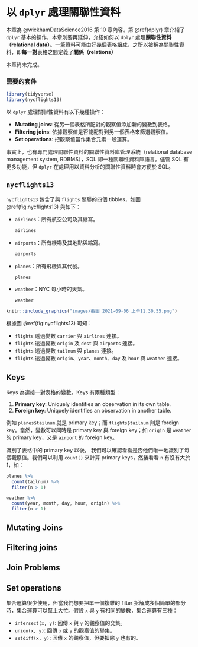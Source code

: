 # 以 `dplyr` 處理關聯性資料 {#dplyr2}

:::{.note}
本章為 @wickhamDataScience2016 第 10 章內容。第 \@ref(dplyr) 章介紹了 `dplyr` 基本的操作，本章則要再延伸，介紹如何以 `dplyr` 處理**關聯性資料（relational data）**。一筆資料可能由好幾個表格組成，之所以被稱為關聯性資料，即**每一對**表格之間定義了**關係（relations）**
:::

:::{.caution}
本章尚未完成。
:::

### 需要的套件 {-}

```r
library(tidyverse)
library(nycflights13)
```

:::{.comment}
以 `dplyr` 處理關聯性資料有以下幾種操作：

-  **Mutating joins**: 從另一個表格所配對的觀察值添加新的變數到表格。
-  **Filtering joins**: 依據觀察值是否能配對到另一個表格來篩選觀察值。
-  **Set operations**: 把觀察值當作集合元素一般運算。

事實上，也有專門處理關聯性資料的關聯性資料庫管理系統（relational database management system, RDBMS），SQL 即一種關聯性資料庫語言。儘管 SQL 有更多功能，但 `dplyr` 在處理用以資料分析的關聯性資料時會方便於 SQL。
:::

## `nycflights13`

`nycflights13` 包含了與 `flights` 關聯的四個 tibbles，如圖 \@ref(fig:nycflights13) 與如下：

-  `airlines`：所有航空公司及其縮寫。

    ```r
    airlines
    ```
    
-  `airports`：所有機場及其地點與縮寫。

    ```r
    airports
    ```
    
-  `planes`：所有飛機與其代號。

    ```r
    planes
    ```
    
-  `weather`：NYC 每小時的天氣。

    ```r
    weather
    ```
    

```r
knitr::include_graphics("images/截圖 2021-09-06 上午11.30.55.png")
```

:::{.comment}
根據圖 \@ref(fig:nycflights13) 可知：

-  `flights` 透過變數 `carrier` 與 `airlines` 連接。
-  `flights` 透過變數 `origin` 及 `dest` 與 `airports` 連接。
-  `flights` 透過變數 `tailnum` 與 `planes` 連接。
-  `flights` 透過變數 `origin`、`year`、`month`、`day` 及 `hour` 與 `weather` 連接。
:::


## Keys

:::{.comment}
Keys 為連接一對表格的變數。Keys 有兩種類型：

1. **Primary key**: Uniquely identifies an observation in its own table.
2. **Foreign key**: Uniquely identifies an observation in another table.

例如 `planes$tailnum` 就是 primary key；而 `flights$tailnum` 則是 foreign key。當然，變數可以同時是 primary key 與 foreign key；如 `origin` 是 `weather` 的 primary key，又是 `airport` 的 foreign key。 
:::

識別了表格中的 primary key 以後， 我們可以確認看看是否他們唯一地識別了每個觀察值。我們可以利用 `count()` 來計算 primary keys，然後看看 `n` 有沒有大於 1，如：

```r
planes %>%
  count(tailnum) %>%
  filter(n > 1)

weather %>%
  count(year, month, day, hour, origin) %>%
  filter(n > 1)
```


## Mutating Joins

## Filtering joins

## Join Problems

## Set operations


:::{.comment}
集合運算很少使用，但當我們想要把單一個複雜的 filter 拆解成多個簡單的部分時，集合運算可以幫上大忙。假設 `x` 與 `y` 有相同的變數，集合運算有三種：

-  `intersect(x, y)`: 回傳 `x` 與 `y` 的觀察值的交集。
-  `union(x, y)`: 回傳 `x` 或 `y` 的觀察值的聯集。
-  `setdiff(x, y)`: 回傳 `x` 的觀察值，但要扣除 `y` 也有的。
:::